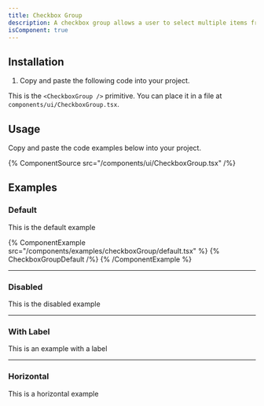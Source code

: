 ```yaml
---
title: Checkbox Group
description: A checkbox group allows a user to select multiple items from a list of options.
isComponent: true
---
```


## Installation

1. Copy and paste the following code into your project.

This is the `<CheckboxGroup />` primitive. You can place it in a file at `components/ui/CheckboxGroup.tsx`.

## Usage

Copy and paste the code examples below into your project.

{% ComponentSource src="/components/ui/CheckboxGroup.tsx" /%}

## Examples

### Default

This is the default example

{% ComponentExample src="/components/examples/checkboxGroup/default.tsx" %}
{% CheckboxGroupDefault /%}
{% /ComponentExample %}

---

### Disabled

This is the disabled example

---

### With Label

This is an example with a label

---

### Horizontal

This is a horizontal example
